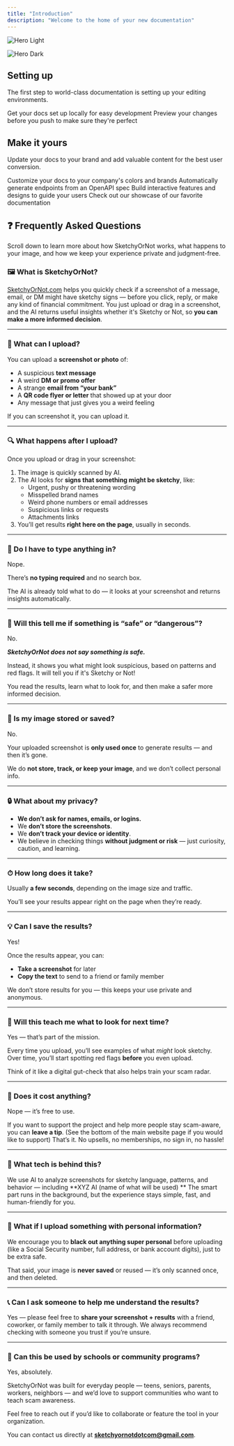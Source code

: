 ```yaml
---
title: "Introduction"
description: "Welcome to the home of your new documentation"
---
```


<img
  className="block dark:hidden"
  src="/images/hero-light.png"
  alt="Hero Light"
/>

<img
  className="hidden dark:block"
  src="/images/hero-dark.png"
  alt="Hero Dark"
/>

## Setting up

The first step to world-class documentation is setting up your editing environments.

<CardGroup cols={2}>
  <Card title="Edit Your Docs" icon="pen-to-square" href="https://mintlify.com/docs/quickstart">
    Get your docs set up locally for easy development
  </Card>
  <Card title="Preview Changes" icon="image" href="https://mintlify.com/docs/development">
    Preview your changes before you push to make sure they're perfect
  </Card>
</CardGroup>

## Make it yours

Update your docs to your brand and add valuable content for the best user conversion.

<CardGroup cols={2}>
  <Card title="Customize Style" icon="palette" href="https://mintlify.com/docs/settings/global">
    Customize your docs to your company's colors and brands
  </Card>
  <Card title="Reference APIs" icon="code" href="https://mintlify.com/docs/api-playground/openapi">
    Automatically generate endpoints from an OpenAPI spec
  </Card>
  <Card title="FAQ" icon="screwdriver-wrench" href="https://mintlify.com/docs/content/components/accordions">
    Build interactive features and designs to guide your users
  </Card>
  <Card title="Get Inspiration" icon="stars" href="https://mintlify.com/customers">
    Check out our showcase of our favorite documentation
  </Card>
</CardGroup>

## ❓ Frequently Asked Questions

Scroll down to learn more about how SketchyOrNot works, what happens to your image, and how we keep your experience private and judgment-free.

### 🖼️ What is SketchyOrNot?

[SketchyOrNot.com](http://SketchyOrNot.com) helps you quickly check if a screenshot of a message, email, or DM might have sketchy signs — before you click, reply, or make any kind of financial commitment. You just upload or drag in a screenshot, and the AI returns useful insights whether it's Sketchy or Not, so **you can make a more informed decision**.

---

### 🤳 What can I upload?

You can upload a **screenshot or photo** of:

- A suspicious **text message**
- A weird **DM or promo offer**
- A strange **email from “your bank”**
- A **QR code flyer or letter** that showed up at your door
- Any message that just gives you a weird feeling

If you can screenshot it, you can upload it.

---

### 🔍 What happens after I upload?

Once you upload or drag in your screenshot:

1. The image is quickly scanned by AI.
2. The AI looks for **signs that something might be sketchy**, like:
   - Urgent, pushy or threatening wording
   - Misspelled brand names
   - Weird phone numbers or email addresses
   - Suspicious links or requests
   - Attachments links
3. You’ll get results **right here on the page**, usually in seconds.

---

### 🧠 Do I have to type anything in?

Nope.

There’s **no typing required** and no search box.

The AI is already told what to do — it looks at your screenshot and returns insights automatically.

---

### 🛑 Will this tell me if something is “safe” or “dangerous”?

No.

**_SketchyOrNot does not say something is safe._**

Instead, it shows you what might look suspicious, based on patterns and red flags. It will tell you if it's Sketchy or Not\! 

You read the results, learn what to look for, and then make a safer more informed decision. 

---

### 🧽 Is my image stored or saved?

No.

Your uploaded screenshot is **only used once** to generate results — and then it’s gone.

We do **not store, track, or keep your image**, and we don’t collect personal info.

---

### 🔒 What about my privacy?

- **We don’t ask for names, emails, or logins.**
- We **don’t store the screenshots**.
- We **don’t track your device or identity**.
- We believe in checking things **without judgment or risk** — just curiosity, caution, and learning.

---

### ⏱ How long does it take?

Usually **a few seconds**, depending on the image size and traffic.

You’ll see your results appear right on the page when they’re ready.

---

### 💡 Can I save the results?

Yes\!

Once the results appear, you can:

- **Take a screenshot** for later
- **Copy the text** to send to a friend or family member

We don’t store results for you — this keeps your use private and anonymous.

---

### 🌱 Will this teach me what to look for next time?

Yes — that’s part of the mission.

Every time you upload, you’ll see examples of what _might_ look sketchy. Over time, you’ll start spotting red flags **before** you even upload.

Think of it like a digital gut-check that also helps train your scam radar.

---

### 💸 Does it cost anything?

Nope — it’s free to use.

If you want to support the project and help more people stay scam-aware, you can **leave a tip**. (See the bottom of the main website page if you would like to support)  That’s it. No upsells, no memberships, no sign in, no hassle\! 

---

### 🤖 What tech is behind this?

We use AI to analyze screenshots for sketchy language, patterns, and behavior — including **XYZ AI (name of what will be used) ** The smart part runs in the background, but the experience stays simple, fast, and human-friendly for you.

---

### 🧯 What if I upload something with personal information?

We encourage you to **black out anything super personal** before uploading (like a Social Security number, full address, or bank account digits), just to be extra safe.

That said, your image is **never saved** or reused — it’s only scanned once, and then deleted.

---

### 📞 Can I ask someone to help me understand the results?

Yes — please feel free to **share your screenshot \+ results** with a friend, coworker, or family member to talk it through. We always recommend checking with someone you trust if you’re unsure.

---

### 🧭 Can this be used by schools or community programs?

Yes, absolutely.

SketchyOrNot was built for everyday people — teens, seniors, parents, workers, neighbors — and we’d love to support communities who want to teach scam awareness.

Feel free to reach out if you’d like to collaborate or feature the tool in your organization.

You can contact us directly at [**sketchyornotdotcom@gmail.com**](mailto:sketchyornotdotcom@gmail.com).